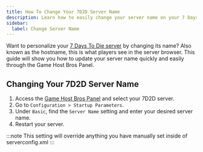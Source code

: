 ```yaml
---
title: How To Change Your 7D2D Server Name
description: Learn how to easily change your server name on your 7 Days To Die dedicated server. Follow our step-by-step guide to update your hostname and attract more players.
sidebar:
  label: Change Server Name
---
```


Want to personalize your [7 Days To Die server](https://www.gamehostbros.com/7-days-to-die-server-hosting/) by changing its name? Also known as the hostname, this is what players see in the server browser. This guide will show you how to update your server name quickly and easily through the Game Host Bros Panel.

## Changing Your 7D2D Server Name

<Steps>

1. Access the [Game Host Bros Panel](https://panel.gamehostbros.com/) and select your 7D2D server.
2. Go to `Configuration > Startup Parameters`.
3. Under `Basic`, find the `Server Name` setting and enter your desired server name.
4. Restart your server.
</Steps>
:::note
This setting will override anything you have manually set inside of serverconfig.xml
:::